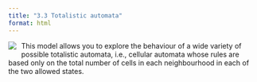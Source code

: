 ```yaml
---
title: "3.3 Totalistic automata"
format: html
---
```


[![](3.3-totalistic_automata.png)](3.3-totalistic-automata.nlogo){style="float:left; margin-right:10px; margin-bottom:5px;"} This model allows you to explore the behaviour of a wide variety of possible totalistic automata, i.e., cellular automata whose rules are based only on the total number of cells in each neighbourhood in each of the two allowed states.

<!-- <div style="float:left; margin-left:10px; margin-right:10px;">
<video width="200" height="200" controls>
  <source src="3.3-majority-rule.mp4" type="video/mp4">
</video>
</div>
<div>
An example is the majority rule automaton which you can see running in this video. 

Here the rule is that each cell adopts the state that is in the majority in its neighbourhood at the next time step. 
</div> -->

